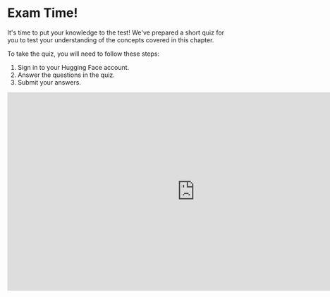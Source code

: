 # Exam Time!

It's time to put your knowledge to the test! We've prepared a short quiz for you to test your understanding of the concepts covered in this chapter.

To take the quiz, you will need to follow these steps:

1. Sign in to your Hugging Face account.
2. Answer the questions in the quiz.
3. Submit your answers.

<iframe
	src="https://nlp-course-supervised-finetuning-quiz.hf.space"
	frameborder="0"
	width="850"
	height="450"
></iframe>
